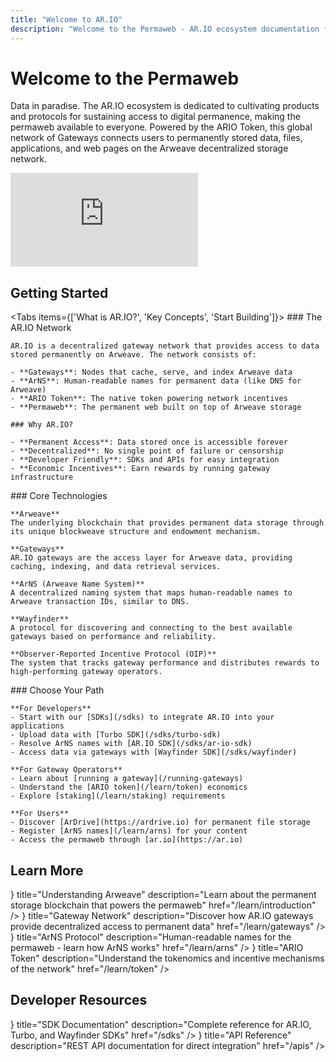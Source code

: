 ```yaml
---
title: "Welcome to AR.IO"
description: "Welcome to the Permaweb - AR.IO ecosystem documentation for products and protocols sustaining access to digital permanence"
---
```



# Welcome to the Permaweb

Data in paradise. The AR.IO ecosystem is dedicated to cultivating products and protocols for sustaining access to digital permanence, making the permaweb available to everyone. Powered by the ARIO Token, this global network of Gateways connects users to permanently stored data, files, applications, and web pages on the Arweave decentralized storage network.

<div className="flex flex-col items-left">
  <div className="w-full max-w-[760px] aspect-video">
    <iframe
      className="w-full h-full rounded-lg"
      src="https://www.youtube.com/embed/6HJc4_OYVMQ"
      title="What and Why AR.IO? | AR.IO 101"
      frameBorder="0"
      allow="accelerometer; autoplay; clipboard-write; encrypted-media; gyroscope; picture-in-picture; web-share"
      allowFullScreen
    ></iframe>
  </div>
</div>

## Getting Started

<Tabs items={['What is AR.IO?', 'Key Concepts', 'Start Building']}>
  <Tab value="What is AR.IO?">
    ### The AR.IO Network
    
    AR.IO is a decentralized gateway network that provides access to data stored permanently on Arweave. The network consists of:
    
    - **Gateways**: Nodes that cache, serve, and index Arweave data
    - **ArNS**: Human-readable names for permanent data (like DNS for Arweave)
    - **ARIO Token**: The native token powering network incentives
    - **Permaweb**: The permanent web built on top of Arweave storage
    
    ### Why AR.IO?
    
    - **Permanent Access**: Data stored once is accessible forever
    - **Decentralized**: No single point of failure or censorship
    - **Developer Friendly**: SDKs and APIs for easy integration
    - **Economic Incentives**: Earn rewards by running gateway infrastructure
  </Tab>
  
  <Tab value="Key Concepts">
    ### Core Technologies
    
    **Arweave**
    The underlying blockchain that provides permanent data storage through its unique blockweave structure and endowment mechanism.
    
    **Gateways**
    AR.IO gateways are the access layer for Arweave data, providing caching, indexing, and data retrieval services.
    
    **ArNS (Arweave Name System)**
    A decentralized naming system that maps human-readable names to Arweave transaction IDs, similar to DNS.
    
    **Wayfinder**
    A protocol for discovering and connecting to the best available gateways based on performance and reliability.
    
    **Observer-Reported Incentive Protocol (OIP)**
    The system that tracks gateway performance and distributes rewards to high-performing gateway operators.
  </Tab>
  
  <Tab value="Start Building">
    ### Choose Your Path
    
    **For Developers**
    - Start with our [SDKs](/sdks) to integrate AR.IO into your applications
    - Upload data with [Turbo SDK](/sdks/turbo-sdk)
    - Resolve ArNS names with [AR.IO SDK](/sdks/ar-io-sdk)
    - Access data via gateways with [Wayfinder SDK](/sdks/wayfinder)
    
    **For Gateway Operators**
    - Learn about [running a gateway](/running-gateways)
    - Understand the [ARIO token](/learn/token) economics
    - Explore [staking](/learn/staking) requirements
    
    **For Users**
    - Discover [ArDrive](https://ardrive.io) for permanent file storage
    - Register [ArNS names](/learn/arns) for your content
    - Access the permaweb through [ar.io](https://ar.io)
  </Tab>
</Tabs>

## Learn More

<Cards>
  <Card
    icon={<Database />}
    title="Understanding Arweave"
    description="Learn about the permanent storage blockchain that powers the permaweb"
    href="/learn/introduction"
  />
  <Card
    icon={<Network />}
    title="Gateway Network"
    description="Discover how AR.IO gateways provide decentralized access to permanent data"
    href="/learn/gateways"
  />
  <Card
    icon={<Globe />}
    title="ArNS Protocol"
    description="Human-readable names for the permaweb - learn how ArNS works"
    href="/learn/arns"
  />
  <Card
    icon={<Zap />}
    title="ARIO Token"
    description="Understand the tokenomics and incentive mechanisms of the network"
    href="/learn/token"
  />
</Cards>

## Developer Resources

<Cards>
  <Card
    icon={<Code />}
    title="SDK Documentation"
    description="Complete reference for AR.IO, Turbo, and Wayfinder SDKs"
    href="/sdks"
  />
  <Card
    icon={<BookOpen />}
    title="API Reference"
    description="REST API documentation for direct integration"
    href="/apis"
  />
</Cards>
